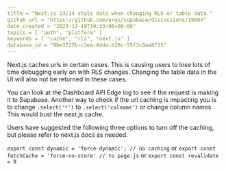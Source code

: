```yaml
---
title = "Next.js 13/14 stale data when changing RLS or table data."
github_url = "https://github.com/orgs/supabase/discussions/19084"
date_created = "2023-11-19T19:33:06+00:00"
topics = [ "auth", "platform" ]
keywords = [ "cache", "rls", "next.js" ]
database_id = "9be3727b-c3ea-4dda-b30c-55f3c8aa8f35"
---
```


Next.js caches urls in certain cases. This is causing users to lose lots of time debugging early on with RLS changes. Changing the table data in the UI will also not be returned in these cases.

You can look at the Dashboard API Edge log to see if the request is making it to Supabase.
Another way to check if the url caching is impacting you is to change `.select('*')` to `.select('colname')` or change column names. This would bust the next.js cache.

Users have suggested the following three options to turn off the caching, but please refer to next.js docs as needed.

`export const dynamic = 'force-dynamic'; // no caching`
or
`export const fetchCache = 'force-no-store' // to page.js`
or
`export const revalidate = 0 `
